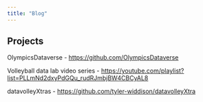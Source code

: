 ```yaml
---
title: "Blog"
---
```


## Projects

OlympicsDataverse - <https://github.com/OlympicsDataverse>

Volleyball data lab video series - <https://youtube.com/playlist?list=PLLmNd2dxyPdGQu_rudRJmbjBW4CBCyAL8>

datavolleyXtras - <https://github.com/tyler-widdison/datavolleyXtra>

